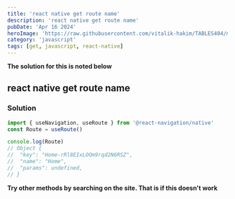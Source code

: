 ```yaml
---
title: 'react native get route name'
description: 'react native get route name'
pubDate: 'Apr 16 2024'
heroImage: 'https://raw.githubusercontent.com/vitalik-hakim/TABLES404/main/error_b/JavaScript.png'
category: 'javascript'
tags: [get, javascript, react-native]
---
```


**The solution for this is noted below**

## react native get route name

### Solution

```javascript
import { useNavigation, useRoute } from '@react-navigation/native'
const Route = useRoute()

console.log(Route)
// Object {
//  "key": "Home-rRl8EIxLOOm9rqd2N6RSZ",
//  "name": "Home",
//  "params": undefined,
// }
```

**Try other methods by searching on the site. That is if this doesn't work**
